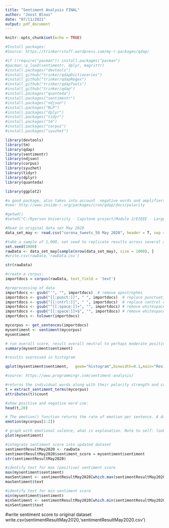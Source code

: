 ---
title: "Sentiment Analysis FINAL"
author: "Joost Bloos"
date: "07/11/2021"
output: pdf_document
---

```{r setup, include=FALSE}
knitr::opts_chunk$set(echo = TRUE)
```

```{r}
#Install packages:
#Source: https://trinkerrstuff.wordpress.com/my-r-packages/qdap/

#if (!require("pacman")) install.packages("pacman")
#pacman::p_load(sentimentr, dplyr, magrittr)
#install.packages("devtools")
#install_github("trinker/qdapDictionaries")
#install_github("trinker/qdapRegex")
#install_github("trinker/qdapTools")
#install_github("trinker/qdap")
#install.packages("quanteda")
#install.packages("sentimentr")
#install.packages("ndjson")
#install.packages("NLP")
#install.packages("dplyr")
#install.packages("tidyr")
#install.packages("tm")
#install.packages("corpus")
#install.packages("syuzhet")

```


```{r}
library(devtools)
library(tm)
library(qdap)
library(sentimentr)
library(ndjson)
library(corpus)
library(syuzhet)
library(tidyr)
library(dplyr)
library(quanteda)

library(ggplot2)

#a good package, also takes into account  negative words and amplifiers
#see: http://www.inside-r.org/packages/cran/qdap/docs/polarity
```

```{r}
#getwd()
#setwd("C:/Ryerson University - Capstone project/Module 2/EIEEE - Large dataset/Combined")
```


```{r}
#Read in original data set May 2020
data_set_may <- read.csv("corona_tweets_59 May 2020", header = T, sep = ",")

#take a sample of 1,000, set seed to replicate results across several analysis of methods:
set.seed(1000)
rawData <- data_set_may[sample(nrow(data_set_may), size = 1000), ]
#write.csv(rawData,'rawData.csv')

str(rawData)

```

```{r}
#create a corpus:
importdocs = corpus(rawData, text_field = 'text')
```

```{r}
#preprocessing of data
importdocs <- gsub("'", "", importdocs)  # remove apostrophes
importdocs <- gsub("[[:punct:]]", " ", importdocs)  # replace punctuation with space
importdocs <- gsub("[[:cntrl:]]", " ", importdocs)  # replace control characters with space
importdocs <- gsub("^[[:space:]]+", "", importdocs) # remove whitespace at beginning of documents
importdocs <- gsub("[[:space:]]+$", "", importdocs) # remove whitespace at end of documents
importdocs <- tolower(importdocs)

```


```{r}
mycorpus <- get_sentences(importdocs)
mysentiment <- sentiment(mycorpus)
mysentiment
```

```{r}
# run overall score, result overall neutral to perhaps moderate positive
summary(mysentiment$sentiment)
```

```{r}
#results expressed in histogram

qplot(mysentiment$sentiment,   geom="histogram",binwidth=0.1,main="Review Sentiment Histogram")
```

```{r}
#source: https://www.programmingr.com/sentiment-analysis/

#returns the individual words along with their polarity strength and counts.
t = extract_sentiment_terms(mycorpus) 
attributes(t)$count
```

```{r}
#show positive and negative word use:
head(t,20)
```

```{r}
# The emotion() function returns the rate of emotion per sentence. A data frame is returned by this function and of interest to us are the two columns: emotion type and emotion. Emotion indicates the strength of emotion present in the sentence.
emotion(mycorpus[1:2])
```

```{r}
# graph with emotional valence, what is explanation. Note to self: look up
plot(mysentiment)
```

```{r}
#integrate sentiment score into updated dataset
sentimentResultMay2020 <- rawData
sentimentResultMay2020$sentiment_score = mysentiment$sentiment
str(sentimentResultMay2020)
```

```{r}
#identify text for max (positive) sentiment score
max(mysentiment$sentiment)
maxSentiment <- sentimentResultMay2020[which.max(sentimentResultMay2020$sentiment_score),]
maxSentiment$text
```

```{r}
#identify text for min sentiment score
min(mysentiment$sentiment)
minSentiment <- sentimentResultMay2020[which.min(sentimentResultMay2020$sentiment_score),]
minSentiment$text
```

#write sentiment score to original dataset
write.csv(sentimentResultMay2020,'sentimentResultMay2020.csv')





